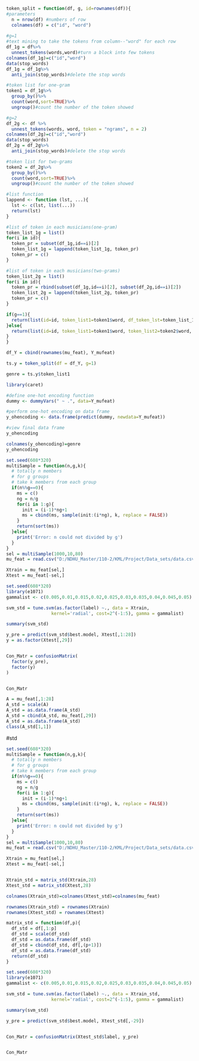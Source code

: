 

```r
token_split = function(df, g, id=rownames(df)){
#parameters
  n = nrow(df) #numbers of row
  colnames(df) = c("id", "word") 
  
#g=1
#text mining to take the tokens from column--"word" for each row
df_1g = df%>%
  unnest_tokens(words,word)#turn a block into few tokens
colnames(df_1g)=c("id","word")
data(stop_words)
df_1g = df_1g%>%
  anti_join(stop_words)#delete the stop words

#token list for one-gram
token1 = df_1g%>%
  group_by()%>%
  count(word,sort=TRUE)%>%
  ungroup()#count the number of the token showed

#g=2
df_2g <- df %>%
  unnest_tokens(words, word, token = "ngrams", n = 2)
colnames(df_2g)=c("id","word")
data(stop_words)
df_2g = df_2g%>%
  anti_join(stop_words)#delete the stop words

#token list for two-grams
token2 = df_2g%>%
  group_by()%>%
  count(word,sort=TRUE)%>%
  ungroup()#count the number of the token showed

#list function
lappend <- function (lst, ...){
  lst <- c(lst, list(...))
  return(lst)
}

#list of token in each musicians(one-gram)
token_list_1g = list()
for(i in id){
  token_pr = subset(df_1g,id==i)[2]
  token_list_1g = lappend(token_list_1g, token_pr)
  token_pr = c()
}

#list of token in each musicians(two-grams)
token_list_2g = list()
for(i in id){
  token_pr = rbind(subset(df_1g,id==i)[2], subset(df_2g,id==i)[2])
  token_list_2g = lappend(token_list_2g, token_pr)
  token_pr = c()
}

if(g==1){
  return(list(id=id, token_list1=token1$word, df_token_lst=token_list_1g))
}else{
  return(list(id=id, token_list1=token1$word, token_list2=token2$word, df_token_lst=token_list_2g))
}
}
```


```r
df_Y = cbind(rownames(mu_feat), Y_mufeat)

ts.y = token_split(df = df_Y, g=1)

genre = ts.y$token_list1
```



```r
library(caret)

#define one-hot encoding function
dummy <- dummyVars(" ~ .", data=Y_mufeat)

#perform one-hot encoding on data frame
y_ohencoding <- data.frame(predict(dummy, newdata=Y_mufeat))

#view final data frame
y_ohencoding

```

```r
colnames(y_ohencoding)=genre
y_ohencoding
```
```r
set.seed(608*320)
multiSample = function(n,g,k){
  # totally n members
  # for g groups
  # take k members from each group
  if(n%%g==0){
    ms = c()
    ng = n/g
    for(i in 1:g){
      init = (i-1)*ng+1
      ms = cbind(ms, sample(init:(i*ng), k, replace = FALSE))
    }
    return(sort(ms))
  }else{
    print('Error: n could not divided by g')
  }
}
sel = multiSample(1000,10,80)
mu_feat = read.csv("D:/NDHU_Master/110-2/KML/Project/Data_sets/data.csv", row.names = 1)

Xtrain = mu_feat[sel,]
Xtest = mu_feat[-sel,]


```


```r
set.seed(608*320)
library(e1071)
gammalist <- c(0.005,0.01,0.015,0.02,0.025,0.03,0.035,0.04,0.045,0.05)

svm_std = tune.svm(as.factor(label) ~., data = Xtrain, 
                 kernel='radial', cost=2^(-1:5), gamma = gammalist)

summary(svm_std)
```

```r
y_pre = predict(svm_std$best.model, Xtest[,1:28])
y = as.factor(Xtest[,29])


Con_Matr = confusionMatrix(
  factor(y_pre),
  factor(y)
)


Con_Matr
```

```r
A = mu_feat[,1:28]
A_std = scale(A)
A_std = as.data.frame(A_std)
A_std = cbind(A_std, mu_feat[,29])
A_std = as.data.frame(A_std)
class(A_std[1,1])
```


#std

```r
set.seed(608*320)
multiSample = function(n,g,k){
  # totally n members
  # for g groups
  # take k members from each group
  if(n%%g==0){
    ms = c()
    ng = n/g
    for(i in 1:g){
      init = (i-1)*ng+1
      ms = cbind(ms, sample(init:(i*ng), k, replace = FALSE))
    }
    return(sort(ms))
  }else{
    print('Error: n could not divided by g')
  }
}
sel = multiSample(1000,10,80)
mu_feat = read.csv("D:/NDHU_Master/110-2/KML/Project/Data_sets/data.csv", row.names = 1)

Xtrain = mu_feat[sel,]
Xtest = mu_feat[-sel,]


Xtrain_std = matrix_std(Xtrain,28)
Xtest_std = matrix_std(Xtest,28)

colnames(Xtrain_std)=colnames(Xtest_std)=colnames(mu_feat)

rownames(Xtrain_std) = rownames(Xtrain)
rownames(Xtest_std) = rownames(Xtest)

```



```r

matrix_std = function(df,p){
  df_std = df[,1:p]
  df_std = scale(df_std)
  df_std = as.data.frame(df_std)
  df_std = cbind(df_std, df[,(p+1)])
  df_std = as.data.frame(df_std)
  return(df_std)
}
```


```r
set.seed(608*320)
library(e1071)
gammalist <- c(0.005,0.01,0.015,0.02,0.025,0.03,0.035,0.04,0.045,0.05)

svm_std = tune.svm(as.factor(label) ~., data = Xtrain_std,
                 kernel='radial', cost=2^(-1:5), gamma = gammalist)

summary(svm_std)
```

```r
y_pre = predict(svm_std$best.model, Xtest_std[,-29])


Con_Matr = confusionMatrix(Xtest_std$label, y_pre)


Con_Matr
```